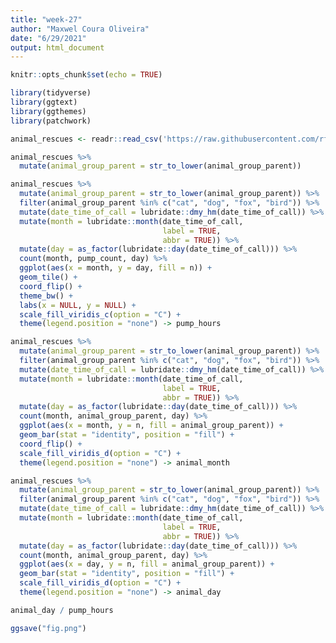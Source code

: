 ```yaml
---
title: "week-27"
author: "Maxwel Coura Oliveira"
date: "6/29/2021"
output: html_document
---
```


```r
knitr::opts_chunk$set(echo = TRUE)
```

```r
library(tidyverse)
library(ggtext)
library(ggthemes)
library(patchwork)
```



```r
animal_rescues <- readr::read_csv('https://raw.githubusercontent.com/rfordatascience/tidytuesday/master/data/2021/2021-06-29/animal_rescues.csv')
```


```r
animal_rescues %>% 
  mutate(animal_group_parent = str_to_lower(animal_group_parent))
```


```r
animal_rescues %>% 
  mutate(animal_group_parent = str_to_lower(animal_group_parent)) %>% 
  filter(animal_group_parent %in% c("cat", "dog", "fox", "bird")) %>% 
  mutate(date_time_of_call = lubridate::dmy_hm(date_time_of_call)) %>%
  mutate(month = lubridate::month(date_time_of_call,
                                  label = TRUE,
                                  abbr = TRUE)) %>% 
  mutate(day = as_factor(lubridate::day(date_time_of_call))) %>% 
  count(month, pump_count, day) %>% 
  ggplot(aes(x = month, y = day, fill = n)) +
  geom_tile() +
  coord_flip() +
  theme_bw() +
  labs(x = NULL, y = NULL) +
  scale_fill_viridis_c(option = "C") +
  theme(legend.position = "none") -> pump_hours
```


```r
animal_rescues %>% 
  mutate(animal_group_parent = str_to_lower(animal_group_parent)) %>% 
  filter(animal_group_parent %in% c("cat", "dog", "fox", "bird")) %>% 
  mutate(date_time_of_call = lubridate::dmy_hm(date_time_of_call)) %>%
  mutate(month = lubridate::month(date_time_of_call,
                                  label = TRUE,
                                  abbr = TRUE)) %>% 
  mutate(day = as_factor(lubridate::day(date_time_of_call))) %>% 
  count(month, animal_group_parent, day) %>% 
  ggplot(aes(x = month, y = n, fill = animal_group_parent)) +
  geom_bar(stat = "identity", position = "fill") +
  coord_flip() +
  scale_fill_viridis_d(option = "C") +
  theme(legend.position = "none") -> animal_month
```


```r
animal_rescues %>% 
  mutate(animal_group_parent = str_to_lower(animal_group_parent)) %>% 
  filter(animal_group_parent %in% c("cat", "dog", "fox", "bird")) %>% 
  mutate(date_time_of_call = lubridate::dmy_hm(date_time_of_call)) %>%
  mutate(month = lubridate::month(date_time_of_call,
                                  label = TRUE,
                                  abbr = TRUE)) %>% 
  mutate(day = as_factor(lubridate::day(date_time_of_call))) %>% 
  count(month, animal_group_parent, day) %>% 
  ggplot(aes(x = day, y = n, fill = animal_group_parent)) +
  geom_bar(stat = "identity", position = "fill") +
  scale_fill_viridis_d(option = "C") +
  theme(legend.position = "none") -> animal_day
```


```r
animal_day / pump_hours 

ggsave("fig.png")
```

